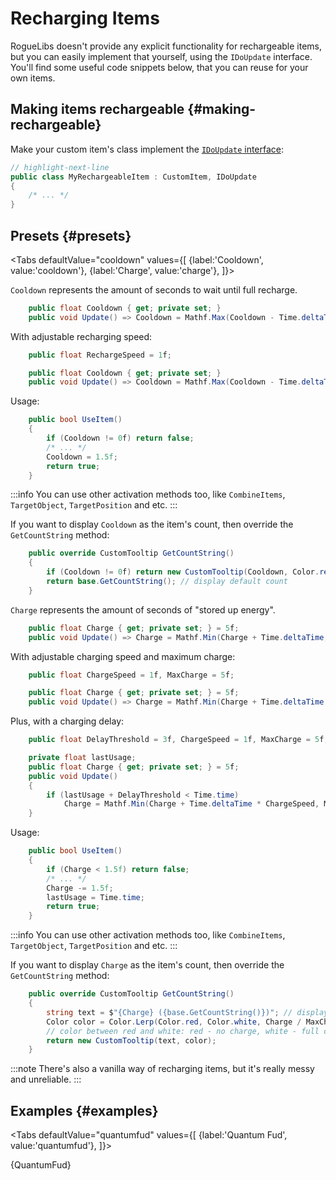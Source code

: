 # Recharging Items

RogueLibs doesn't provide any explicit functionality for rechargeable items, but you can easily implement that yourself, using the `IDoUpdate` interface. You'll find some useful code snippets below, that you can reuse for your own items.


## Making items rechargeable {#making-rechargeable}

Make your custom item's class implement the [`IDoUpdate` interface](../extra#update-interfaces):

```csharp title="MyRechargeableItem.cs"
// highlight-next-line
public class MyRechargeableItem : CustomItem, IDoUpdate
{
    /* ... */
}
```

## Presets {#presets}

<Tabs defaultValue="cooldown"
    values={[
        {label:'Cooldown', value:'cooldown'},
        {label:'Charge', value:'charge'},
    ]}>
<TabItem value="cooldown">

`Cooldown` represents the amount of seconds to wait until full recharge.

```csharp
    public float Cooldown { get; private set; }
    public void Update() => Cooldown = Mathf.Max(Cooldown - Time.deltaTime, 0f);
```

With adjustable recharging speed:

```csharp
    public float RechargeSpeed = 1f;

    public float Cooldown { get; private set; }
    public void Update() => Cooldown = Mathf.Max(Cooldown - Time.deltaTime * RechargeSpeed, 0f);
```

Usage:

```csharp
    public bool UseItem()
    {
        if (Cooldown != 0f) return false;
        /* ... */
        Cooldown = 1.5f;
        return true;
    }
```

:::info
You can use other activation methods too, like `CombineItems`, `TargetObject`, `TargetPosition` and etc.
:::

If you want to display `Cooldown` as the item's count, then override the `GetCountString` method:

```csharp
    public override CustomTooltip GetCountString()
    {
        if (Cooldown != 0f) return new CustomTooltip(Cooldown, Color.red);
        return base.GetCountString(); // display default count
    }
```

</TabItem>
<TabItem value="charge">

`Charge` represents the amount of seconds of "stored up energy".

```csharp
    public float Charge { get; private set; } = 5f;
    public void Update() => Charge = Mathf.Min(Charge + Time.deltaTime, 5f);
```

With adjustable charging speed and maximum charge:

```csharp
    public float ChargeSpeed = 1f, MaxCharge = 5f;

    public float Charge { get; private set; } = 5f;
    public void Update() => Charge = Mathf.Min(Charge + Time.deltaTime * ChargeSpeed, MaxCharge);
```

Plus, with a charging delay:

```csharp
    public float DelayThreshold = 3f, ChargeSpeed = 1f, MaxCharge = 5f;

    private float lastUsage;
    public float Charge { get; private set; } = 5f;
    public void Update()
    {
        if (lastUsage + DelayThreshold < Time.time)
            Charge = Mathf.Min(Charge + Time.deltaTime * ChargeSpeed, MaxCharge);
    }
```

Usage:

```csharp
    public bool UseItem()
    {
        if (Charge < 1.5f) return false;
        /* ... */
        Charge -= 1.5f;
        lastUsage = Time.time;
        return true;
    }
```

:::info
You can use other activation methods too, like `CombineItems`, `TargetObject`, `TargetPosition` and etc.
:::

If you want to display `Charge` as the item's count, then override the `GetCountString` method:

```csharp
    public override CustomTooltip GetCountString()
    {
        string text = $"{Charge} ({base.GetCountString()})"; // display both charge and count
        Color color = Color.Lerp(Color.red, Color.white, Charge / MaxCharge);
        // color between red and white: red - no charge, white - full charge
        return new CustomTooltip(text, color);
    }
```

</TabItem>
</Tabs>

:::note
There's also a vanilla way of recharging items, but it's really messy and unreliable.
:::

## Examples {#examples}



<Tabs
  defaultValue="quantumfud"
  values={[
    {label:'Quantum Fud', value:'quantumfud'},
  ]}>
<TabItem value="quantumfud">

<CodeSnippet>{QuantumFud}</CodeSnippet>

</TabItem>
</Tabs>
